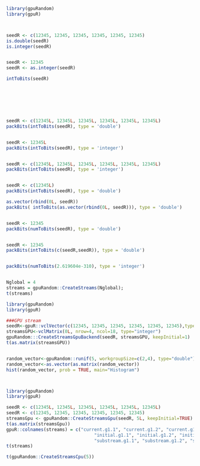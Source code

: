 <!--
%\VignetteEngine{knitr::knitr}
%\VignetteIndexEntry{Create_Streams_GPU}
-->


```r

library(gpuRandom)
library(gpuR)



seedR <- c(12345, 12345, 12345, 12345, 12345, 12345)
is.double(seedR)
is.integer(seedR)


seedR <- 12345
seedR <- as.integer(seedR)

intToBits(seedR)







seedR <- c(12345L, 12345L, 12345L, 12345L, 12345L, 12345L)
packBits(intToBits(seedR), type = 'double')


seedR <- 12345L
packBits(intToBits(seedR), type = 'integer')


seedR <- c(12345L, 12345L, 12345L, 12345L, 12345L, 12345L)
packBits(intToBits(seedR), type = 'integer')


seedR <- c(12345L)
packBits(intToBits(seedR), type = 'double')

as.vector(rbind(0L, seedR))
packBits( intToBits(as.vector(rbind(0L, seedR))), type = 'double')


seedR <- 12345
packBits(numToBits(seedR), type = 'double')


seedR <- 12345
packBits(intToBits(c(seedR,seedR)), type = 'double')


packBits(numToBits(2.619604e-310), type = 'integer')


Nglobal = 4
streams = gpuRandom::CreateStreams(Nglobal);
t(streams)
```







```r
library(gpuRandom)
library(gpuR)

###GPU stream
seedR<-gpuR::vclVector(c(12345, 12345, 12345, 12345, 12345, 12345),type="integer")
streamsGPU<-vclMatrix(0L, nrow=4, ncol=18, type="integer")
gpuRandom:::CreateStreamsGpuBackend(seedR, streamsGPU, keepInitial=1)
t(as.matrix(streamsGPU))


random_vector<-gpuRandom::runif(5, workgroupSize=c(2,4), type="double")
random_vector<-as.vector(as.matrix(random_vector))
hist(random_vector, prob = TRUE, main="Histogram")



library(gpuRandom)
library(gpuR)

seedR <- c(12345L, 12345L, 12345L, 12345L, 12345L, 12345L)
seedR <- c(12345, 12345, 12345, 12345, 12345, 12345)
streamsGpu <- gpuRandom::CreateStreamsGpu(seedR, 5L, keepInitial=TRUE)
t(as.matrix(streamsGpu))
gpuR::colnames(streams) = c("current.g1.1", "current.g1.2", "current.g1.3", "current.g2.1", "current.g2.2", "current.g2.3",
                                 "initial.g1.1", "initial.g1.2", "initial.g1.3", "initial.g2.1", "initial.g2.2", "initial.g2.3",
                                 "substream.g1.1", "substream.g1.2", "substream.g1.3", "substream.g2.1", "substream.g2.2", "substream.g2.3")
t(streams)    

t(gpuRandom::CreateStreamsCpu(5))
```





